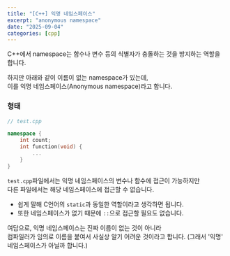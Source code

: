 ```yaml
---
title: "[C++] 익명 네임스페이스"
excerpt: "anonymous namespace"
date: "2025-09-04"
categories: [cpp]
---
```


C++에서 namespace는 함수나 변수 등의 식별자가 충돌하는 것을 방지하는 역할을 합니다.

하지만 아래와 같이 이름이 없는 namespace가 있는데,   
이를 익명 네임스페이스(Anonymous namespace)라고 합니다.

### 형태

```cpp
// test.cpp

namespace {
    int count;
    int function(void) {
        ...
    }
}
```

`test.cpp`파일에서는 익명 네임스페이스의 변수나 함수에 접근이 가능하지만   
다른 파일에서는 해당 네임스페이스에 접근할 수 없습니다.

* 쉽게 말해 C언어의 `static`과 동일한 역할이라고 생각하면 됩니다.
* 또한 네임스페이스가 없기 때문에 `::`으로 접근할 필요도 없습니다.

여담으로, 익명 네임스페이스는 진짜 이름이 없는 것이 아니라   
컴파일러가 임의로 이름을 붙여서 사실상 알기 어려운 것이라고 합니다. (그래서 '익명' 네임스페이스가 아닐까 합니다.)